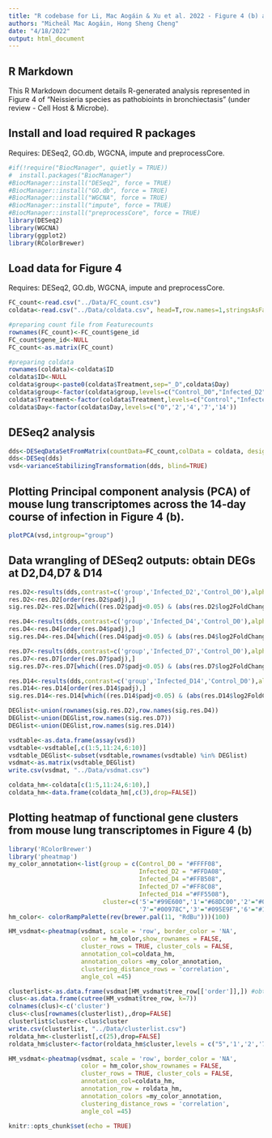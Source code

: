 ```yaml
---
title: "R codebase for Li, Mac Aogáin & Xu et al. 2022 - Figure 4 (b) and (c)"
authors: "Micheál Mac Aogáin, Hong Sheng Cheng"
date: "4/18/2022"
output: html_document
---
```


## R Markdown
This R Markdown document details R-generated analysis represented in Figure 4 of "Neissieria species as pathobioints in bronchiectasis" (under review - Cell Host & Microbe).

## Install and load required R packages
Requires: DESeq2, GO.db, WGCNA, impute and preprocessCore.
```r
#if(!require("BiocManager", quietly = TRUE))
#  install.packages("BiocManager")
#BiocManager::install("DESeq2", force = TRUE)
#BiocManager::install("GO.db", force = TRUE)
#BiocManager::install("WGCNA", force = TRUE)
#BiocManager::install("impute", force = TRUE)
#BiocManager::install("preprocessCore", force = TRUE)
library(DESeq2)
library(WGCNA)
library(ggplot2)
library(RColorBrewer)
```

## Load data for Figure 4
Requires: DESeq2, GO.db, WGCNA, impute and preprocessCore.
```r
FC_count<-read.csv("../Data/FC_count.csv")
coldata<-read.csv("../Data/coldata.csv", head=T,row.names=1,stringsAsFactors = F)

#preparing count file from Featurecounts
rownames(FC_count)<-FC_count$gene_id
FC_count$gene_id<-NULL
FC_count<-as.matrix(FC_count)

#preparing coldata
rownames(coldata)<-coldata$ID
coldata$ID<-NULL
coldata$group<-paste0(coldata$Treatment,sep="_D",coldata$Day)
coldata$group<-factor(coldata$group,levels=c("Control_D0","Infected_D2","Infected_D4","Infected_D7","Infected_D14"))
coldata$Treatment<-factor(coldata$Treatment,levels=c("Control","Infected"))
coldata$Day<-factor(coldata$Day,levels=c("0",'2','4','7','14'))

```

## DESeq2 analysis
```r
dds<-DESeqDataSetFromMatrix(countData=FC_count,colData = coldata, design=~group)
dds<-DESeq(dds)
vsd<-varianceStabilizingTransformation(dds, blind=TRUE)
```

## Plotting Principal component analysis (PCA) of mouse lung transcriptomes across the 14-day course of infection in Figure 4 (b).
```r
plotPCA(vsd,intgroup="group")
```

## Data wrangling of DESeq2 outputs: obtain DEGs at D2,D4,D7 & D14
```r
res.D2<-results(dds,contrast=c('group','Infected_D2','Control_D0'),alpha=0.05)
res.D2<-res.D2[order(res.D2$padj),]
sig.res.D2<-res.D2[which((res.D2$padj<0.05) & (abs(res.D2$log2FoldChange)>1)),]

res.D4<-results(dds,contrast=c('group','Infected_D4','Control_D0'),alpha=0.05)
res.D4<-res.D4[order(res.D4$padj),]
sig.res.D4<-res.D4[which((res.D4$padj<0.05) & (abs(res.D4$log2FoldChange)>1)),]

res.D7<-results(dds,contrast=c('group','Infected_D7','Control_D0'),alpha=0.05)
res.D7<-res.D7[order(res.D7$padj),]
sig.res.D7<-res.D7[which((res.D7$padj<0.05) & (abs(res.D7$log2FoldChange)>1)),]

res.D14<-results(dds,contrast=c('group','Infected_D14','Control_D0'),alpha=0.05)
res.D14<-res.D14[order(res.D14$padj),]
sig.res.D14<-res.D14[which((res.D14$padj<0.05) & (abs(res.D14$log2FoldChange)>1)),]

DEGlist<-union(rownames(sig.res.D2),row.names(sig.res.D4))
DEGlist<-union(DEGlist,row.names(sig.res.D7))
DEGlist<-union(DEGlist,row.names(sig.res.D14))

vsdtable<-as.data.frame(assay(vsd))
vsdtable<-vsdtable[,c(1:5,11:24,6:10)]
vsdtable_DEGlist<-subset(vsdtable,rownames(vsdtable) %in% DEGlist)
vsdmat<-as.matrix(vsdtable_DEGlist)
write.csv(vsdmat, "../Data/vsdmat.csv")

coldata_hm<-coldata[c(1:5,11:24,6:10),]
coldata_hm<-data.frame(coldata_hm[,c(3),drop=FALSE])

```

## Plotting heatmap of functional gene clusters from mouse lung transcriptomes in Figure 4 (b)
```r
library('RColorBrewer')
library('pheatmap')
my_color_annotation<-list(group = c(Control_D0 = "#FFFF08", 
                                    Infected_D2 = "#FFDA08",
                                    Infected_D4 ="#FFB508",
                                    Infected_D7 ="#FF8C08",
                                    Infected_D14 ="#FF5508"),
                          cluster=c('5'="#99E600",'1'="#68DC00",'2'="#00D43D",
                                    '7'="#00978C",'3'="#095E9F",'6'="#132AA9",'4'="#6D08A5"))
hm_color<- colorRampPalette(rev(brewer.pal(11, "RdBu")))(100)

HM_vsdmat<-pheatmap(vsdmat, scale = 'row', border_color = 'NA',
                    color = hm_color,show_rownames = FALSE,
                    cluster_rows = TRUE, cluster_cols = FALSE,
                    annotation_col=coldata_hm,
                    annotation_colors =my_color_annotation,
                    clustering_distance_rows = 'correlation',
                    angle_col =45)

clusterlist<-as.data.frame(vsdmat[HM_vsdmat$tree_row[['order']],]) #obtain gene clusters #each gene cluster is exported for functional enrichment analysis
clus<-as.data.frame(cutree(HM_vsdmat$tree_row, k=7))
colnames(clus)<-c('cluster')
clus<-clus[rownames(clusterlist),,drop=FALSE]
clusterlist$cluster<-clus$cluster
write.csv(clusterlist, "../Data/clusterlist.csv")
roldata_hm<-clusterlist[,c(25),drop=FALSE]
roldata_hm$cluster<-factor(roldata_hm$cluster,levels = c("5",'1','2','7','3','6','4'))

HM_vsdmat<-pheatmap(vsdmat, scale = 'row', border_color = 'NA',
                    color = hm_color,show_rownames = FALSE,
                    cluster_rows = TRUE, cluster_cols = FALSE,
                    annotation_col=coldata_hm,
                    annotation_row = roldata_hm,
                    annotation_colors =my_color_annotation,
                    clustering_distance_rows = 'correlation',
                    angle_col =45)
```

```r
knitr::opts_chunk$set(echo = TRUE)
```
